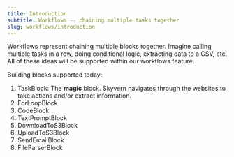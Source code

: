 ```yaml
---
title: Introduction
subtitle: Workflows -- chaining multiple tasks together
slug: workflows/introduction
---
```



Workflows represent chaining multiple blocks together. Imagine calling multiple tasks in a row, doing conditional logic, extracting data to a CSV, etc. All of these ideas will be supported within our workflows feature.

Building blocks supported today:

1. TaskBlock: The **magic** block. Skyvern navigates through the websites to take actions and/or extract information.
2. ForLoopBlock
3. CodeBlock
4. TextPromptBlock
5. DownloadToS3Block
6. UploadToS3Block
7. SendEmailBlock
8. FileParserBlock
